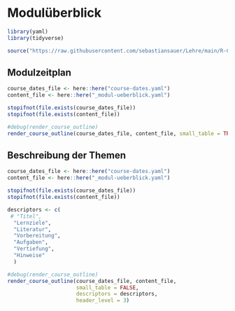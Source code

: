 # Modulüberblick

```r
library(yaml)
library(tidyverse)
```


```r
source("https://raw.githubusercontent.com/sebastiansauer/Lehre/main/R-Code/render-course-sections.R")
```




## Modulzeitplan



```r

course_dates_file <- here::here("course-dates.yaml")
content_file <- here::here("_modul-ueberblick.yaml")

stopifnot(file.exists(course_dates_file))
stopifnot(file.exists(content_file))

#debug(render_course_outline)
render_course_outline(course_dates_file, content_file, small_table = TRUE, header_level = 3)
```


## Beschreibung der Themen


```r

course_dates_file <- here::here("course-dates.yaml")
content_file <- here::here("_modul-ueberblick.yaml")

stopifnot(file.exists(course_dates_file))
stopifnot(file.exists(content_file))

descriptors <- c(
 # "Titel", 
  "Lernziele", 
  "Literatur",
  "Vorbereitung", 
  "Aufgaben", 
  "Vertiefung", 
  "Hinweise"
  )

#debug(render_course_outline)
render_course_outline(course_dates_file, content_file, 
                      small_table = FALSE, 
                      descriptors = descriptors,
                      header_level = 3)
```

